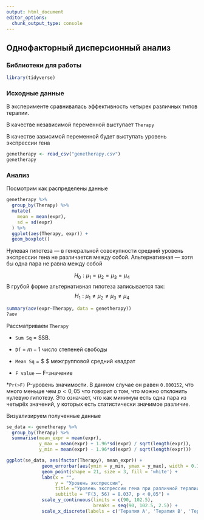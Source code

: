```yaml
---
output: html_document
editor_options: 
  chunk_output_type: console
---
```


## Однофакторный дисперсионный анализ

### Библиотеки для работы

```r
library(tidyverse)
```

### Исходные данные

В эксперименте сравнивалась эффективность четырех различных типов терапии.

В качестве независимой переменной выступает `Therapy`

В качестве зависимой переменной будет выступать уровень экспрессии гена

```r
genetherapy <- read_csv("genetherapy.csv")
genetherapy
```

### Анализ

Посмотрим как распределены данные

```r
genetherapy %>%
  group_by(Therapy) %>%
  mutate(
    mean = mean(expr),
    sd = sd(expr)
  ) %>%
  ggplot(aes(Therapy, expr)) +
  geom_boxplot()
```

Нулевая гипотеза --- в генеральной совокупности средний уровень экспрессии гена не различается между собой.
Альтернативная --- хотя бы одна пара не равна между собой

$$H_0 :\mu_1 = \mu_2 = \mu_3 = \mu_4$$
В грубой форме альтернативная гипотеза записывается так:
$$H_1 :\mu_1 \neq \mu_2 \neq \mu_3 \neq \mu_4$$

```r
summary(aov(expr~Therapy, data = genetherapy))
?aov
```

Рассматриваем `Therapy`

* `Sum Sq` = SSB. 

* `Df` = $m - 1$ число степеней свободы

* `Mean Sq` = $\frac{SSB}{dF} $ межгрупповой средний квадрат

* `F value` --- F-значение

*`Pr(>F)` P-уровень значимости. В данном случае он равен `0.000152`, что много меньше чем $p < 0,05$ что говорит о том, что можно отклонить нулевую гипотезу. Это означает, что как минимум есть одна пара из четырёх значений, у которых есть статистически значимое различие.

Визуализируем полученные данные

```r
se_data <- genetherapy %>%
  group_by(Therapy) %>%
  summarise(mean_expr = mean(expr),
            y_max = mean(expr) + 1.96*sd(expr) / sqrt(length(expr)),
            y_min = mean(expr) - 1.96*sd(expr) / sqrt(length(expr)))

ggplot(se_data, aes(factor(Therapy), mean_expr)) +
             geom_errorbar(aes(ymin = y_min, ymax = y_max), width = 0.1, lwd = 0.5) +
             geom_point(shape = 21, size = 3, fill = 'white') +
             labs(x = "",
                  y = "Уровень экспрессии",
                  title ="Уровень экспрессии гена при различной терапии",
                  subtitle = "F(3, 56) = 8.037, p < 0,05") +
             scale_y_continuous(limits = c(90, 102.5), 
                                breaks = seq(90, 102.5, 2.5)) +
             scale_x_discrete(labels = c('Терапия А', 'Терапия B', 'Терапия C', 'Терапия D'))
```


